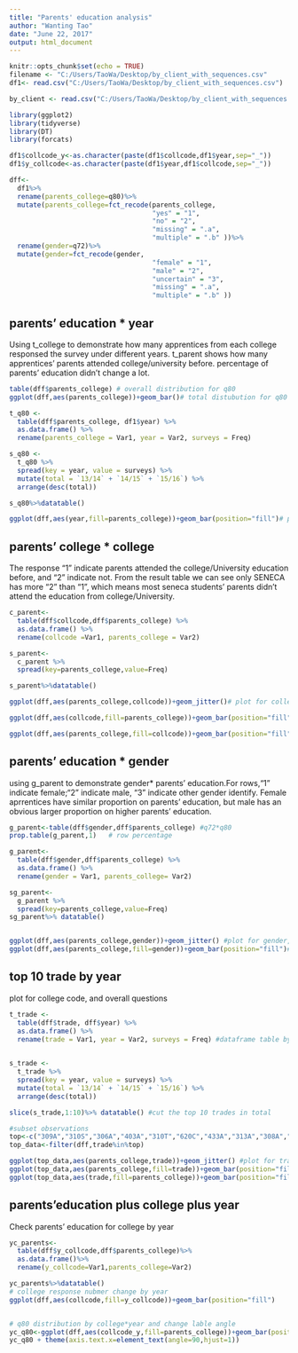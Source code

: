 ---
title: "Parents' education analysis"
author: "Wanting Tao"
date: "June 22, 2017"
output: html_document
---

```{r setup, include=FALSE}
knitr::opts_chunk$set(echo = TRUE)
filename <- "C:/Users/TaoWa/Desktop/by_client_with_sequences.csv"
df1<- read.csv("C:/Users/TaoWa/Desktop/by_client_with_sequences.csv")

by_client <- read.csv("C:/Users/TaoWa/Desktop/by_client_with_sequences.csv")

library(ggplot2)
library(tidyverse)
library(DT)
library(forcats)

df1$collcode_y<-as.character(paste(df1$collcode,df1$year,sep="_"))
df1$y_collcode<-as.character(paste(df1$year,df1$collcode,sep="_"))

dff<-
  df1%>%
  rename(parents_college=q80)%>%
  mutate(parents_college=fct_recode(parents_college, 
                                    "yes" = "1", 
                                    "no" = "2", 
                                    "missing" = ".a", 
                                    "multiple" = ".b" ))%>%
  rename(gender=q72)%>%
  mutate(gender=fct_recode(gender, 
                                    "female" = "1", 
                                    "male" = "2", 
                                    "uncertain" = "3",
                                    "missing" = ".a", 
                                    "multiple" = ".b" ))
```


## parents' education * year

Using t_college to demonstrate how many apprentices from each college responsed the survey under different years.
t_parent shows how many apprentices' parents attended college/university before.
percentage of parents' education didn't change a lot.
```{r frequency tables}

table(dff$parents_college) # overall distribution for q80
ggplot(dff,aes(parents_college))+geom_bar()# total distubution for q80

t_q80 <- 
  table(dff$parents_college, df1$year) %>%
  as.data.frame() %>%
  rename(parents_college = Var1, year = Var2, surveys = Freq)

s_q80 <- 
  t_q80 %>%
  spread(key = year, value = surveys) %>%
  mutate(total = `13/14` + `14/15` + `15/16`) %>%
  arrange(desc(total))

s_q80%>%datatable()

ggplot(dff,aes(year,fill=parents_college))+geom_bar(position="fill")# plot for year, parents' education
```

## parents' college * college

The response "1" indicate parents attended the college/University education before, and "2" indicate not.
From the result table we can see only SENECA has more "2" than "1", which means most seneca students' parents didn't attend the education from college/University.

```{r c_parent}
c_parent<-
  table(dff$collcode,dff$parents_college) %>%
  as.data.frame() %>%
  rename(collcode =Var1, parents_college = Var2)

s_parent<-
  c_parent %>%
  spread(key=parents_college,value=Freq)

s_parent%>%datatable()

ggplot(dff,aes(parents_college,collcode))+geom_jitter()# plot for college, parents' education

ggplot(dff,aes(collcode,fill=parents_college))+geom_bar(position="fill")# position adjustments plot for parents' education in each college

ggplot(dff,aes(parents_college,fill=collcode))+geom_bar(position="fill")# position adjustments plot for each college' parents education.
```

## parents' education * gender
using g_parent to demonstrate gender* parents' education.For rows,"1" indicate female;"2" indicate male, "3" indicate other gender identify. Female aprrentices have similar proportion on parents' education, but male has an obvious larger proportion on higher parents' education.

```{r g_parent}
g_parent<-table(dff$gender,dff$parents_college) #q72*q80
prop.table(g_parent,1)   # row percentage

g_parent<-
  table(dff$gender,dff$parents_college) %>%
  as.data.frame() %>%
  rename(gender = Var1, parents_college= Var2)

sg_parent<-
  g_parent %>%
  spread(key=parents_college,value=Freq)
sg_parent%>% datatable()


ggplot(dff,aes(parents_college,gender))+geom_jitter() #plot for gender, parents' education
ggplot(dff,aes(parents_college,fill=gender))+geom_bar(position="fill")# plot for q80 with gender
```

## top 10 trade by year

plot for college code, and overall questions

```{r top 10}
t_trade <- 
  table(dff$trade, dff$year) %>%
  as.data.frame() %>%
  rename(trade = Var1, year = Var2, surveys = Freq) #dataframe table by trade
  

s_trade <- 
  t_trade %>%
  spread(key = year, value = surveys) %>%
  mutate(total = `13/14` + `14/15` + `15/16`) %>%
  arrange(desc(total))

slice(s_trade,1:10)%>% datatable() #cut the top 10 trades in total

#subset observations
top<-c("309A","310S","306A","403A","310T","620C","433A","313A","308A","415A")
top_data<-filter(dff,trade%in%top)

ggplot(top_data,aes(parents_college,trade))+geom_jitter() #plot for trade, parents' education
ggplot(top_data,aes(parents_college,fill=trade))+geom_bar(position="fill")# plot for q80 with trade
ggplot(top_data,aes(trade,fill=parents_college))+geom_bar(position="fill") #distribution of parents' education for each trade
```

## parents'education plus college plus year

Check parents' education for college by year
```{r yc_parents,fig.width=10,fig.height=5}

yc_parents<-
  table(dff$y_collcode,dff$parents_college)%>%
  as.data.frame()%>%
  rename(y_collcode=Var1,parents_college=Var2)

yc_parents%>%datatable()
# college response nubmer change by year
ggplot(dff,aes(collcode,fill=y_collcode))+geom_bar(position="fill")


# q80 distribution by college*year and change lable angle
yc_q80<-ggplot(dff,aes(collcode_y,fill=parents_college))+geom_bar(position="fill")
yc_q80 + theme(axis.text.x=element_text(angle=90,hjust=1))
```


